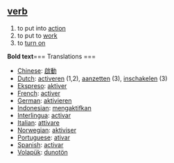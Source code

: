 == [[verb]] == 
# to put into [[action]] 
# to put to [[work]]
# to [[turn on]]

'''Bold text'''=== Translations === 
*[[Chinese]]: [[啟動]]
*[[Dutch]]: [[activeren]] (1,2), [[aanzetten]] (3), [[inschakelen]] (3)
*[[Ekspreso]]: [[aktiver]]
*[[French]]: [[activer]] 
*[[German]]: [[aktivieren]] 
*[[Indonesian]]: [[aktif|mengaktifkan]] 
*[[Interlingua]]: [[activar]] 
*[[Italian]]: [[attivare]] 
*[[Norwegian]]: [[aktiviser]]
*[[Portuguese]]: [[ativar]] 
*[[Spanish]]: [[activar]] 
*[[Volapük]]: [[dunotön]]